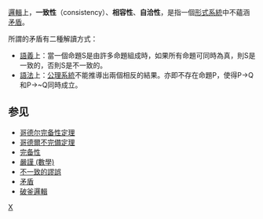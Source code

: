 {{Unreferenced|time=2022-04-18T09:15:07+00:00}}
[[邏輯|邏輯]]上，'''一致性'''（consistency）、'''相容性'''、'''自洽性'''，是指一個[[形式系統|形式系統]]中不蘊涵[[矛盾|矛盾]]。

所謂的矛盾有二種解讀方式：
* [[語義|語義]]上：當一個命題S是由許多命題組成時，如果所有命題可同時為真，則S是一致的，否則S是不一致的。
* [[語法|語法]]上：[[公理系統|公理系統]]不能推導出兩個相反的結果。亦即不存在命題P，使得P→Q和P→~Q同時成立。

==参见==
* [[哥德尔完备性定理|哥德尔完备性定理]]
* [[哥德爾不完備定理|哥德爾不完備定理]]
* [[完备性|完备性]]
* [[嚴謹_(數學)|嚴謹 (數學)]]
* [[不一致的謬誤|不一致的謬誤]]
* [[矛盾|矛盾]]
* [[破釜邏輯|破釜邏輯]]

{{mathstub}}

[[Category:數理邏輯|X]]